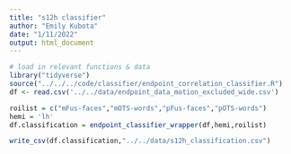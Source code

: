 ```yaml
---
title: "s12h classifier"
author: "Emily Kubota"
date: "1/11/2022"
output: html_document
---
```


```r
# load in relevant functions & data 
library("tidyverse")
source("../../../code/classifier/endpoint_correlation_classifier.R")
df <- read.csv('../../data/endpoint_data_motion_excluded_wide.csv')
```

```r
roilist = c("mFus-faces","mOTS-words","pFus-faces","pOTS-words")
hemi = 'lh'
df.classification = endpoint_classifier_wrapper(df,hemi,roilist)
```

```r
write_csv(df.classification,"../../data/s12h_classification.csv")
```

